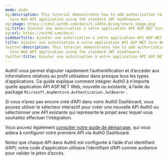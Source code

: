 ```yaml
---
mode: wide
og:description: This tutorial demonstrates how to add authorization to an ASP.NET
  Core Web API application using the standard JWT middleware.
og:image: https://cdn2.auth0.com/docs/1.14553.0/img/share-image.png
og:title: Ajouter une autorisation à votre application API ASP.NET Core Web
og:url: https://auth0.com/docs/
sidebarTitle: Ajouter une autorisation à votre application API ASP.NET Core Web
title: Ajouter une autorisation à votre application API ASP.NET Core Web
twitter:description: This tutorial demonstrates how to add authorization to an ASP.NET
  Core Web API application using the standard JWT middleware.
twitter:title: Ajouter une autorisation à votre application API ASP.NET Core Web
---
```


Auth0 vous permet d’ajouter rapidement l’authentification et d’accéder aux informations relatives au profil utilisateur dans presque tous les types d’applications. Ce guide explique comment intégrer Auth0 à n’importe quelle application API ASP.NET Web, nouvelle ou existante, à l’aide du package `Microsoft.AspNetCore.Authentication.JwtBearer` .

Si vous n’avez pas encore créé d’API dans votre Auth0 Dashboard, vous pouvez utiliser le sélecteur interactif pour créer une nouvelle API Auth0 ou sélectionner une API existante qui représente le projet avec lequel vous souhaitez effectuer l’intégration.

Vous pouvez également [consulter notre guide de démarrage](/get-started/set-up-apis), qui vous aidera à configurer votre première API via Auth0 Dashboard.

Notez que chaque API dans Auth0 est configurée à l’aide d’un identifiant d’API; votre code d’application utilisera l’identifiant d’API comme audience pour valider le jeton d’accès.